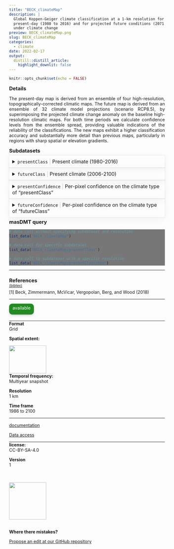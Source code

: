 ```yaml
---
title: "BECK_climateMap"
description: |
  Global Koppen-Geiger climate classification at a 1-km resolution for the 
  present-day (1980 to 2016) and for projected future conditions (2071 to 2100) 
  under climate change
preview: BECK_climateMap.png
slug: BECK_climateMap
categories:
  - climate
date: 2022-02-17
output:
  distill::distill_article:
    highlight_downlit: false
---
```

  
```r
knitr::opts_chunk$set(echo = FALSE)
```

<div style="width=80%;margin-top:0;margin-bottom:0;">
<h3 style="margin-top:5;margin-bottom:5;">Details</h3>
<p align="justify">
The present-day map is derived from an ensemble of four high-resolution, topographically-corrected climatic maps. The future map is derived from an ensemble of 32 climate model projections (scenario RCP8.5), by superimposing the projected climate change anomaly on the baseline high-resolution climatic maps. For both time periods we calculate confidence levels from the ensemble spread, providing valuable indications of the reliability of the classifications. The new maps exhibit a higher classification accuracy and substantially more detail than previous maps, particularly in regions with sharp spatial or elevation gradients.
</p>

<h3 style="margin-top:5;margin-bottom:5;">Subdatasets</h3>
<details style='cursor:pointer;border:none;box-shadow: rgba(0, 0, 0, 0.05) 0px 6px 24px 0px, rgba(0, 0, 0, 0.08) 0px 0px 0px 1px;padding:10px;margin:0;'>
<summary style="font-size:16px;">`presentClass`<span style="color:#C8C8C8;"> | </span>Present climate (1980-2016)</summary>
<hr style="margin-top:0;margin-bottom:20px;">
|content|description|
|-------|-----------|
|1|Tropical, rainforest (Af)|
|2|Tropical, monsoon (Am)|
|3|Tropical, savannah (Aw)|
|4|Arid, desert, hot (BWh)|
|5|Arid, desert, cold (BWk)|
|6|Arid, steppe, hot (BSh)|
|7|Arid, steppe, cold (BSk)|
|8|Temperate, dry summer, hot summer (Csa)|
|9|Temperate, dry summer, warm summer (Csb)|
|10|Temperate, dry summer, cold summer (Csc)|
|11|Temperate, dry winter, hot summer (Cwa)|
|12|Temperate, dry winter, warm summer (Cwb)|
|13|Temperate, dry winter, cold summer (Cwc)|
|14|Temperate, no dry season, hot summer (Cfa)|
|15|Temperate, no dry season, warm summer (Cfb)|
|16|Temperate, no dry season, cold summer (Cfc)|
|17|Cold, dry summer, hot summer (Dsa)|
|18|Cold, dry summer, warm summer (Dsb)|
|19|Cold, dry summer, cold summer (Dsc)|
|20|Cold, dry summer, very cold winter (Dsd)|
|21|Cold, dry winter, hot summer (Dwa)|
|22|Cold, dry winter, warm summer (Dwb)|
|23|Cold, dry winter, cold summer (Dwc)|
|24|Cold, dry winter, very cold winter (Dwd)|
|25|Cold, no dry season, hot summer (Dfa)|
|26|Cold, no dry season, warm summer (Dfb)|
|27|Cold, no dry season, cold summer (Dfc)|
|28|Cold, no dry season, very cold winter (Dfd)|
|29|Polar, tundra (ET)|
|30|Polar, frost (EF)|
</details>
<details style='cursor:pointer;border:none;box-shadow: rgba(0, 0, 0, 0.05) 0px 6px 24px 0px, rgba(0, 0, 0, 0.08) 0px 0px 0px 1px;padding:10px;margin:0;'>
<summary style="font-size:16px;">`futureClass`<span style="color:#C8C8C8;"> | </span>Present climate (2006-2100)</summary>
<hr style="margin-top:0;margin-bottom:20px;">
|content|description|
|-------|-----------|
|1|Tropical, rainforest (Af)|
|2|Tropical, monsoon (Am)|
|3|Tropical, savannah (Aw)|
|4|Arid, desert, hot (BWh)|
|5|Arid, desert, cold (BWk)|
|6|Arid, steppe, hot (BSh)|
|7|Arid, steppe, cold (BSk)|
|8|Temperate, dry summer, hot summer (Csa)|
|9|Temperate, dry summer, warm summer (Csb)|
|10|Temperate, dry summer, cold summer (Csc)|
|11|Temperate, dry winter, hot summer (Cwa)|
|12|Temperate, dry winter, warm summer (Cwb)|
|13|Temperate, dry winter, cold summer (Cwc)|
|14|Temperate, no dry season, hot summer (Cfa)|
|15|Temperate, no dry season, warm summer (Cfb)|
|16|Temperate, no dry season, cold summer (Cfc)|
|17|Cold, dry summer, hot summer (Dsa)|
|18|Cold, dry summer, warm summer (Dsb)|
|19|Cold, dry summer, cold summer (Dsc)|
|20|Cold, dry summer, very cold winter (Dsd)|
|21|Cold, dry winter, hot summer (Dwa)|
|22|Cold, dry winter, warm summer (Dwb)|
|23|Cold, dry winter, cold summer (Dwc)|
|24|Cold, dry winter, very cold winter (Dwd)|
|25|Cold, no dry season, hot summer (Dfa)|
|26|Cold, no dry season, warm summer (Dfb)|
|27|Cold, no dry season, cold summer (Dfc)|
|28|Cold, no dry season, very cold winter (Dfd)|
|29|Polar, tundra (ET)|
|30|Polar, frost (EF)|
</details>
<details style='cursor:pointer;border:none;box-shadow: rgba(0, 0, 0, 0.05) 0px 6px 24px 0px, rgba(0, 0, 0, 0.08) 0px 0px 0px 1px;padding:10px;margin:0;'>
<summary style="font-size:16px;">`presentConfidence`<span style="color:#C8C8C8;"> | </span>Per-pixel confidence on the climate type of "presentClass"</summary>
<hr style="margin-top:0;margin-bottom:20px;">
|content|description|
|-------|-----------|
|value_range|0...100|
</details>
<details style='cursor:pointer;border:none;box-shadow: rgba(0, 0, 0, 0.05) 0px 6px 24px 0px, rgba(0, 0, 0, 0.08) 0px 0px 0px 1px;padding:10px;margin:0;'>
<summary style="font-size:16px;">`futureConfidence`<span style="color:#C8C8C8;"> | </span>Per-pixel confidence on the climate type of "futureClass"</summary>
<hr style="margin-top:0;margin-bottom:20px;">
|content|description|
|-------|-----------|
|value_range|0...100|
</details>
<h3 style="margin-top:5;margin-bottom:5;">masDMT query</h3>
<div style="width=80%;margin-top:5;margin-bottom:5;background-color:#777777;">
```r
# data call without specifying subdataset and resolution
list_data("BECK_climateMap")

# data call for specific subdataset 
list_data("BECK_climateMap/presentClass")

# data call to subdataset with a specific resolution
list_data("BECK_climateMap/presentClass/1km")
```
</div>
<hr style="margin-top:0;margin-bottom:0;">
<h3 style="margin-bottom:0;">References</h3>
<p style='margin-top:0;margin-bottom:5;'>
             <a target='_blank' href='https://raw.githubusercontent.com/data-catalog/main/_posts/BECK_climateMap/BECK_climateMap.bib' download='BECK_climateMap/BECK_climateMap.bibtex'><small>(bibtex)</small></a></p>
[1] Beck, Zimmermann, McVicar, Vergopolan, Berg, and Wood (2018)
<hr>
</div>

<aside>
<p style="padding:5px;margin-top:0;margin-bottom:20px;border-radius:10px;text-align:center;background:#228B22;color:#ffffff;height:25px;width:70px;box-shadow: rgba(9, 30, 66, 0.25) 0px 4px 8px -2px, rgba(9, 30, 66, 0.08) 0px 0px 0px 1px;">available</p>
<hr style="margin-top:0;margin-bottom:0;">
<p style="margin-top:0;margin-bottom:0;">**Format**</p>
<p style="margin-top:0;">Grid</p>
<p style="margin-top:0;">**Spatial extent:**</p>
<img src="BECK_climateMap_extent.png" width=120, height=90>
<p style="margin-top:0;margin-bottom:0;">**Temporal frequency:**</p>
<p style="margin-top:0;">Multiyear snapshot</p>
<p style="margin-top:0;margin-bottom:0;">**Resolution**</p>
<p style="margin-top:0;">1 km</p>
<p style="margin-top:0;margin-bottom:0;">**Time frame**</p>
<p style="margin-top:0;">1986 to 2100</p>
<hr style="margin-top:0;margin-bottom:0;">
<p><p style='margin-top:0;margin-bottom:0;'><a style='margin:0;padding:0;' href='https://www.nature.com/articles/sdata2018214'>documentation</a></p></p>
<p><p style='margin-top:0;margin-bottom:0;'><a style='margin:0;padding:0;' href='http://www.gloh2o.org/koppen/'>Data access</a></p></p>
<hr style="margin-top:0;margin-bottom:0;">
<p style="margin-top:0;margin-bottom:0;">**license:**</p>
<p style="margin-top:0;">CC-BY-SA-4.0</p>
<p style="margin-top:0;margin-bottom:0;">**Version**</p>
<p style="margin-top:0;">1</p>
<br>
<br>
<img src="https://raw.githubusercontent.com/macroecology-society/masDMT/master/docs/sidebar_credits.png" width="120;">
<br>
<br>
<p style="margin-bottom:0;padding:0;">**Where there  mistakes?**</p>
<p><a href='https://github.com/macroecology-society/data-catalog/tree/main/_posts/BECK_climateMap/BECK_climateMap.yml'>Propose an edit at our GitHub repository</a></p>
</aside>
